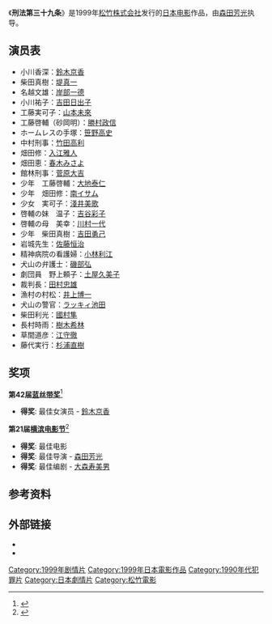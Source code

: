 {{Infobox film
| name           = 39 刑法第三十九条
| image          = 
| image_size     = 
| caption        = 
| director       = [[森田芳光|森田芳光]]
| producer       = 幸甫
| writer         = [[大森寿美男|大森寿美男]]
| narrator       = 
| starring       = [[鈴木京香|鈴木京香]]<br />[[堤真一|堤真一]]<br />[[岸部一德|岸部一德]]<br />[[吉田日出子|吉田日出子]]<br />[[山本未来|山本未来]]<br />[[勝村政信|勝村政信]]<br />[[国村隼|国村隼]]<br />[[树木希林|树木希林]]<br />[[江守彻|江守彻]]<br />[[杉浦直树|杉浦直树]]
| music          = [[佐桥俊彦|佐桥俊彦]]
| cinematography = 高濑比呂志
| artdirector    = 
| editing        = 田中慎二
| studio         = 
| distributor    = [[松竹|松竹]]
| released       = {{flagicon|Japan}} 1999年5月1日
| runtime        = 133分钟
| country        = {{JPN}}
| language       = 日语
| budget         = 
| gross          =
| preceded_by    = 
| followed_by    = 
}}
《'''刑法第三十九条'''》是1999年[[松竹|松竹株式会社]]发行的[[日本电影|日本电影]]作品，由[[森田芳光|森田芳光]]执导。

==演员表==
*小川香深：[[鈴木京香|鈴木京香]]
*柴田真樹：[[堤真一|堤真一]]
*名越文雄：[[岸部一德|岸部一德]]
*小川祐子：[[吉田日出子|吉田日出子]]
*工藤実可子：[[山本未來|山本未來]] 
*工藤啓輔（砂岡明）：[[勝村政信|勝村政信]]
*ホームレスの手塚：[[笹野高史|笹野高史]]
*中村刑事：[[竹田高利|竹田高利]]
*畑田修：[[入江雅人|入江雅人]]
*畑田恵：[[春木みさよ|春木みさよ]]
*館林刑事：[[菅原大吉|菅原大吉]]
*少年　工藤啓輔：[[大地泰仁|大地泰仁]]
*少年　畑田修：[[南イサム|南イサム]]
*少女　実可子：[[淺井美歌|淺井美歌]]
*啓輔の妹　温子：[[吉谷彩子|吉谷彩子]]
*啓輔の母　美幸：[[川村一代|川村一代]]
*少年　柴田真樹：[[吉田勇己|吉田勇己]]
*岩城先生：[[佐藤恒治|佐藤恒治]]
*精神病院の看護婦：[[小林利江|小林利江]]
*犬山の弁護士：[[磯部弘|磯部弘]]
*劇団員　野上頼子：[[土屋久美子|土屋久美子]]
*裁判長：[[田村忠雄|田村忠雄]]
*漁村の村松：[[井上博一|井上博一]]
*犬山の警官：[[ラッキィ池田|ラッキィ池田]]
*柴田利光：[[國村隼|國村隼]]
*長村時雨：[[樹木希林|樹木希林]]
*草間道彦：[[江守徹|江守徹]]
*藤代実行：[[杉浦直樹|杉浦直樹]]

==奖项==
'''第42届[[蓝丝带奖_(电影)|蓝丝带奖]]'''<ref>{{Cite web |url=http://cinemahochi.yomiuri.co.jp/b_award/1999/ |title=ブルーリボン賞ヒストリー |accessdate=2010-04-12 |publisher=电影报知 |language=ja |deadurl=yes |archiveurl=https://web.archive.org/web/20100720064451/http://cinemahochi.yomiuri.co.jp/b_award/1999/ |archivedate=2010-07-20 }}</ref>
* '''得奖''': 最佳女演员 - [[鈴木京香|鈴木京香]]

'''第21届[[横滨电影节|横滨电影节]]'''<ref>{{Cite web|url= http://homepage3.nifty.com/yokohama-eigasai/21-1999/21_1999_shou.html|title= 第２１回ヨコハマ映画祭 　　１９９９年日本映画個人賞|accessdate= 2010-01-16|language= ja|publisher= [[横滨电影节|横滨电影节]]|archive-date= 2016-09-13|archive-url= https://web.archive.org/web/20160913213344/http://homepage3.nifty.com/yokohama-eigasai/21-1999/21_1999_shou.html|dead-url= no}}</ref>
* '''得奖''': 最佳电影
* '''得奖''': 最佳导演 - [[森田芳光|森田芳光]]
* '''得奖''': 最佳编剧 - [[大森寿美男|大森寿美男]]

==参考资料==
{{reflist}}

== 外部链接 ==
* {{imdb title|id=0188750}}
*{{douban}}

{{横滨电影节最佳电影}}

{{Authority control}}
{{DEFAULTSORT:Keihō dai sanjūkyū jō}}
[[Category:1999年剧情片|Category:1999年剧情片]]
[[Category:1999年日本電影作品|Category:1999年日本電影作品]]
[[Category:1990年代犯罪片|Category:1990年代犯罪片]]
[[Category:日本劇情片|Category:日本劇情片]]
[[Category:松竹電影|Category:松竹電影]]